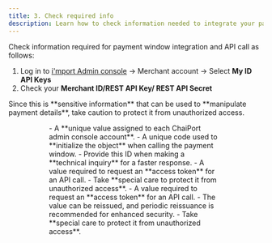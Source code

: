 ```yaml
---
title: 3. Check required info
description: Learn how to check information needed to integrate your payment window.
---
```



Check information required for payment window integration and API call as follows:

1. Log in to [i'mport Admin console](https://admin.iamport.kr) -> Merchant account -> Select **My ID API Keys**
2. Check your **Merchant ID/REST API Key/ REST API Secret**

<Hint style="danger">
Since this is **sensitive information** that can be used to **manipulate payment details**, take caution to protect it from unauthorized access.

</Hint>

<Figure src="/gitbook-assets/en/image (232).png" caption=" Merchant account -> Select My ID API Keys" />

<Figure src="/gitbook-assets/en/image (191).png" caption="Check your Merchant ID/REST API Key/ REST API Secret" />

<Tabs>
<Tab title="Merchant ID">
- A **unique value assigned to each ChaiPort admin console account**.
- A unique code used to **initialize the object** when calling the payment window.
- Provide this ID when making a **technical inquiry** for a faster response.

</Tab>

<Tab title="REST API Key">
- A value required to request an **access token** for an API call.
- Take **special care to protect it from unauthorized access**.

</Tab>

<Tab title="REST API secret">
- A value required to request an **access token** for an API call.
- The value can be reissued, and periodic reissuance is recommended for enhanced security.
- Take **special care to protect it from unauthorized access**.

</Tab>
</Tabs>
